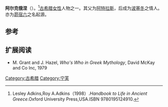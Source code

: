 {{expand|time=2013-10-15T06:22:50+00:00}}
{{Infobox deity|type=Greek
| name =阿尔克俄涅
| consort =[[波塞冬|波塞冬]]、{{le|安塞冬|Anthedon (mythology)}}
| mother = [[普勒俄涅|普勒俄涅]]或{{le|埃特拉|Aethra (mythology)}}
| father = [[阿特拉斯|阿特拉斯]]
|member_of=[[普勒阿得斯|普勒阿得斯]]|affiliation=[[俄瑞阿得斯|俄瑞阿得斯]]|script=Ἁλκυόνη|script_name=古希腊语|god_of=昴宿女神|planet=昴宿六}}
'''阿尔克俄涅'''（{{lang-en|Alcyone}}）。<ref>Lesley Adkins,Roy A.Adkins（1998）.''Handbook to Life in Ancient Greece''.Oxford University Press,USA.ISBN 9780195124910.</ref>[[古希腊|古希腊]][[女性|女性]]人物之一。其父为[[阿特拉斯|阿特拉斯]]，后成为[[波塞冬|波塞冬]]之情人。亦为[[昴宿六|昴宿六]]之名起源。

== 参考 ==
{{reflist}}

==扩展阅读==
*M. Grant and J. Hazel, ''Who's Who in Greek Mythology'', David McKay and Co Inc, 1979

{{古希腊}}
{{普勒阿得斯}}

[[Category:古希腊|Category:古希腊]]
[[Category:宁芙|Category:宁芙]]